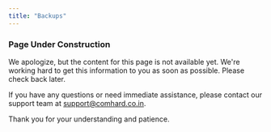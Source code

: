 ```yaml
---
title: "Backups"
---
```


### Page Under Construction

We apologize, but the content for this page is not available yet. We're working hard to get this information to you as soon as possible. Please check back later.

If you have any questions or need immediate assistance, please contact our support team at support@comhard.co.in.

Thank you for your understanding and patience.